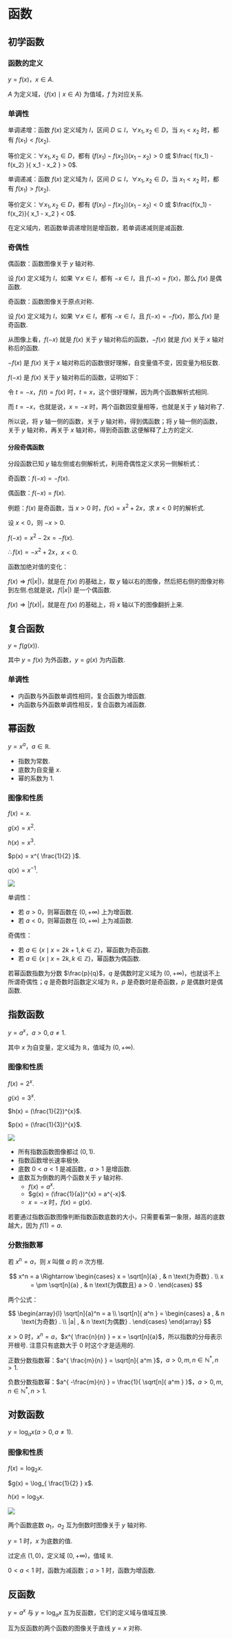 # 函数

## 初学函数

### 函数的定义

$y = f(x)$，$x \in A$.

$A$ 为定义域，$\left\{ f(x) \mid x \in A \right\}$ 为值域，$f$ 为对应关系.

### 单调性

单调递增：函数 $f(x)$ 定义域为 $I$，区间 $D \subseteq I$，$\forall x_1 , x_2 \in D$，当 $x_1< x_2$ 时，都有 $f(x_1) < f(x_2)$.

等价定义：$\forall x_1 , x_2 \in D$，都有 $(f(x_1) - f(x_2)) (x_1 - x_2) > 0$ 或 $\frac{ f(x_1) - f(x_2) }{ x_1 - x_2 } > 0$.

单调递减：函数 $f(x)$ 定义域为 $I$，区间 $D \subseteq I$，$\forall x_1 , x_2 \in D$，当 $x_1 < x_2$ 时，都有 $f(x_1) > f(x_2)$.

等价定义：$\forall x_1 , x_2 \in D$，都有 $(f(x_1) - f(x_2)) (x_1 - x_2) < 0$ 或 $\frac{f(x_1) - f(x_2)}{ x_1 - x_2 } < 0$.

在定义域内，若函数单调递增则是增函数，若单调递减则是减函数.

### 奇偶性

偶函数：函数图像关于 $y$ 轴对称.

设 $f(x)$ 定义域为 $I$，如果 $\forall x \in I$，都有 $-x \in I$，且 $f(-x) = f(x)$，那么 $f(x)$ 是偶函数.

奇函数：函数图像关于原点对称.

设 $f(x)$ 定义域为 $I$，如果 $\forall x \in I$，都有 $-x \in I$，且 $f(-x) = -f(x)$，那么 $f(x)$ 是奇函数.

从图像上看，$f(-x)$ 就是 $f(x)$ 关于 $y$ 轴对称后的函数，$-f(x)$ 就是 $f(x)$ 关于 $x$ 轴对称后的函数.

$-f(x)$ 是 $f(x)$ 关于 $x$ 轴对称后的函数很好理解，自变量值不变，因变量为相反数.

$f(-x)$ 是 $f(x)$ 关于 $y$ 轴对称后的函数，证明如下：

令 $t = -x$，$f(t) = f(x)$ 时，$t = x$，这个很好理解，因为两个函数解析式相同.

而 $t = -x$，也就是说，$x = -x$ 时，两个函数因变量相等，也就是关于 $y$ 轴对称了.

所以说，将 $y$ 轴一侧的函数，关于 $y$ 轴对称，得到偶函数；将 $y$ 轴一侧的函数，关于 $y$ 轴对称，再关于 $x$ 轴对称，得到奇函数.这便解释了上方的定义.

#### 分段奇偶函数

分段函数已知 $y$ 轴左侧或右侧解析式，利用奇偶性定义求另一侧解析式：

奇函数：$f(-x) = -f(x)$.

偶函数：$f(-x) = f(x)$.

例题：$f(x)$ 是奇函数，当 $x > 0$ 时，$f(x) = x^2 + 2x$，求 $x < 0$ 时的解析式.

设 $x < 0$，则 $-x > 0$.

$f(-x) = x^2 -2x = -f(x)$.

$\therefore f(x) = -x^2 + 2x$，$x < 0$.

函数加绝对值的变化：

$f(x) \Rightarrow f(\lvert x \rvert)$，就是在 $f(x)$ 的基础上，取 $y$ 轴以右的图像，然后把右侧的图像对称到左侧.也就是说，$f(\lvert x \rvert)$ 是一个偶函数.

$f(x) \Rightarrow \lvert f(x) \rvert$，就是在 $f(x)$ 的基础上，将 $x$ 轴以下的图像翻折上来.

## 复合函数

$y = f(g(x))$.

其中 $y = f(x)$ 为外函数，$y = g(x)$ 为内函数.

### 单调性

- 内函数与外函数单调性相同，复合函数为增函数.
- 内函数与外函数单调性相反，复合函数为减函数.

## 幂函数

$y = x^a$，$a \in \mathbb{R}$.

- 指数为常数.
- 底数为自变量 $x$.
- 幂的系数为 $1$.

### 图像和性质

$f(x) = x$.

$g(x) = x^2$.

$h(x) = x^3$.

$p(x) = x^{ \frac{1}{2} }$.

$q(x) = x^{-1}$.

![](./img/3.svg)

单调性：

- 若 $a > 0$，则幂函数在 $(0 , +\infty)$ 上为增函数.
- 若 $a < 0$，则幂函数在 $(0 , +\infty)$ 上为减函数.

奇偶性：

- 若 $a \in \left\{ x \mid x = 2k +1 , \, k \in \mathbb{Z} \right\}$，幂函数为奇函数.
- 若 $a \in \left\{ x \mid x = 2k , \, k \in \mathbb{Z} \right\}$，幂函数为偶函数.

若幂函数指数为分数 $\frac{p}{q}$，$q$ 是偶数时定义域为 $(0 , +\infty)$，也就谈不上所谓奇偶性；$q$ 是奇数时函数定义域为 $\mathbb{R}$，$p$ 是奇数时是奇函数，$p$ 是偶数时是偶函数.

## 指数函数

$y = a^{x}$，$a > 0 , a \neq 1$.

其中 $x$ 为自变量，定义域为 $\mathbb{R}$，值域为 $(0 , +\infty)$.

### 图像和性质

$f(x) = 2^{x}$.

$g(x) = 3^{x}$.

$h(x) = (\frac{1}{2})^{x}$.

$p(x) = (\frac{1}{3})^{x}$.

![](./img/4.svg)

- 所有指数函数图像都过 $(0,1)$.
- 指数函数增长速率极快.
- 底数 $0 < a < 1$ 是减函数，$a > 1$ 是增函数.
- 底数互为倒数的两个函数关于 $y$ 轴对称.
    - $f(x) = a^x$.
    - $g(x) = (\frac{1}{a})^{x} = a^{-x}$.
    - $x = -x$ 时，$f(x) = g(x)$.

若要通过指数函数图像判断指数函数底数的大小，只需要看第一象限，越高的底数越大，因为 $f(1) = a$.

### 分数指数幂

若 $x^n = a$，则 $x$ 叫做 $a$ 的 $n$ 次方根.

$$
x^n = a \Rightarrow \begin{cases}
    x = \sqrt[n]{a} , & n \text{为奇数} .  \\
    x = \pm \sqrt[n]{a} , & n \text{为偶数且} a > 0 .
\end{cases}
$$

两个公式：

$$
\begin{array}{l}
    \sqrt[n]{a}^n = a \\
    \sqrt[n]{ a^n } = \begin{cases}
        a , & n \text{为奇数} . \\
        |a| , & n \text{为偶数} .
    \end{cases}
\end{array}
$$

$x > 0$ 时，$x^{n} = a$，$x^{ \frac{n}{n} } = x = \sqrt[n]{a}$，所以指数的分母表示开根号. 注意只有底数大于 $0$ 时这个才是适用的.

正数分数指数幂：$a^{ \frac{m}{n} } = \sqrt[n]{ a^m }$，$a > 0 , m , n \in \mathbb{N}^{\ast} , n > 1$.

负数分数指数幂：$a^{ -\frac{m}{n} } = \frac{1}{ \sqrt[n]{ a^m } }$，$a > 0 , m , n \in \mathbb{N}^{\ast} , n > 1$.

## 对数函数

$y = \log_{a} x (a > 0 , \, a \neq 1)$.

### 图像和性质

$f(x) = \log_{2} x$.

$g(x) = \log_{ \frac{1}{2} } x$.

$h(x) = \log_{3} x$.

![](./img/5.svg)

两个函数底数 $a_{1}$，$a_{2}$ 互为倒数时图像关于 $y$ 轴对称.

$y = 1$ 时，$x$ 为底数的值.

过定点 $(1,0)$，定义域 $(0 , +\infty)$，值域 $\mathbb{R}$.

$0 < a < 1$ 时，函数为减函数；$a > 1$ 时，函数为增函数.

## 反函数

$y = a^{x}$ 与 $y = \log_{a} x$ 互为反函数，它们的定义域与值域互换.

互为反函数的两个函数的图像关于直线 $y = x$ 对称.
